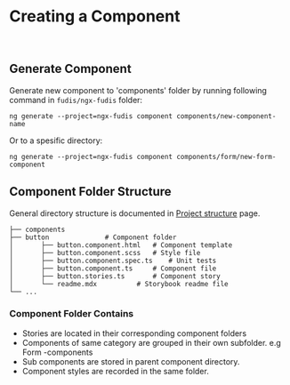 
<Meta title="Documentation/Development/Creating a Component" />

# Creating a Component

<br />

## Generate Component

Generate new component to 'components' folder by running following command in `fudis/ngx-fudis` folder:

```
ng generate --project=ngx-fudis component components/new-component-name

```

Or to a spesific directory:

```
ng generate --project=ngx-fudis component components/form/new-form-component
```

## Component Folder Structure

General directory structure is documented in [Project structure](?path=/docs/documentation-development-project-structure--documentation) page.

```
├── components
├── button				# Component folder
│   	├── button.component.html	# Component template
│   	├── button.component.scss	# Style file
│   	├── button.component.spec.ts	# Unit tests
│   	├── button.component.ts		# Component file
│   	├── button.stories.ts		# Component story
│   	└── readme.mdx			# Storybook readme file
└── ...
```

### Component Folder Contains

- Stories are located in their corresponding component folders
- Components of same category are grouped in their own subfolder. e.g Form -components
- Sub components are stored in parent component directory.
- Component styles are recorded in the same folder.
